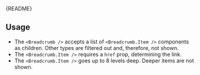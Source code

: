 
<Meta of={BreadcrumbStories} />

<Markdown>{README}</Markdown>

<Primary />

## Usage

- The `<Breadcrumb />` accepts a list of `<Breadcrumb.Item />` components as children.
  Other types are filtered out and, therefore, not shown.
- The `<Breadcrumb.Item />` requires a `href` prop, determining the link.
- The `<Breadcrumb.Item />` goes up to 8 levels deep.
  Deeper items are not shown.
